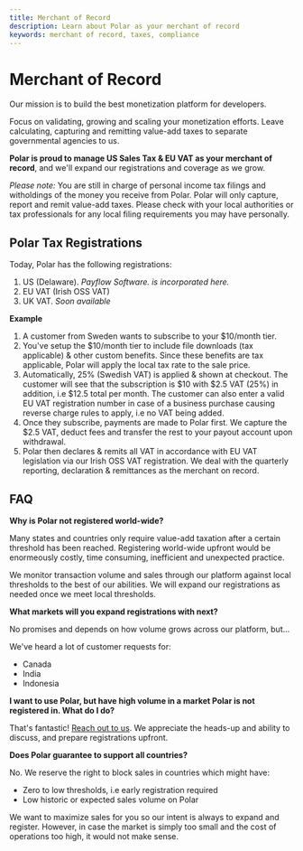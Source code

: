```yaml
---
title: Merchant of Record
description: Learn about Polar as your merchant of record
keywords: merchant of record, taxes, compliance
---
```


# Merchant of Record

Our mission is to build the best monetization platform for developers.

Focus on validating, growing and scaling your monetization efforts. Leave calculating, capturing and remitting value-add taxes to separate governmental agencies to us.

**Polar is proud to manage US Sales Tax & EU VAT as your merchant of record**, and we'll expand our registrations and coverage as we grow.

_Please note:_ You are still in charge of personal income tax filings and witholdings of the money you receive from Polar. Polar will only capture, report and remit
value-add taxes. Please check with your local authorities or tax professionals for any local filing
requirements you may have personally.

## Polar Tax Registrations

Today, Polar has the following registrations:

1. US (Delaware). _Payflow Software. is incorporated here._
2. EU VAT (Irish OSS VAT)
3. UK VAT. _Soon available_

**Example**

1. A customer from Sweden wants to subscribe to your $10/month tier.
2. You've setup the $10/month tier to include file downloads (tax applicable) & other custom
   benefits. Since these benefits are tax applicable, Polar will apply the local tax rate to the sale price.
3. Automatically, 25% (Swedish VAT) is applied & shown at checkout.
   The customer will see that the subscription is $10 with $2.5 VAT (25%) in addition, i.e $12.5 total per
   month. The customer can also enter a valid EU VAT registration number in case of a business purchase causing reverse charge rules to apply, i.e no VAT being added.
4. Once they subscribe, payments are made to Polar first. We capture the $2.5
   VAT, deduct fees and transfer the rest to your payout account upon withdrawal.
5. Polar then declares & remits all VAT in accordance with EU VAT legislation
   via our Irish OSS VAT registration. We deal with the quarterly reporting,
   declaration & remittances as the merchant on record.

## FAQ

**Why is Polar not registered world-wide?**

Many states and countries only require value-add taxation after a certain
threshold has been reached. Registering world-wide upfront would be enormeously costly, time consuming, inefficient and unexpected practice.

We monitor transaction volume and sales through our platform against local thresholds to the best of our abilities.
We will expand our registrations as needed once we meet local thresholds.

**What markets will you expand registrations with next?**

No promises and depends on how volume grows across our platform, but...

We've heard a lot of customer requests for:

- Canada
- India
- Indonesia

**I want to use Polar, but have high volume in a market Polar is not registered in. What do I do?**

That's fantastic! [Reach out to us](/docs/support). We appreciate the heads-up and ability to discuss, and prepare registrations upfront.

**Does Polar guarantee to support all countries?**

No. We reserve the right to block sales in countries which might have:

- Zero to low thresholds, i.e early registration required
- Low historic or expected sales volume on Polar

We want to maximize sales for you so our intent is always to expand and register.
However, in case the market is simply too small and the cost of operations too high, it would not make sense.
